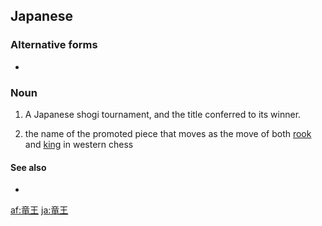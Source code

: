 ==Japanese==
{{ja-kanjitab|りゅう|おう|yomi=o}}

===Alternative forms===
* {{ja-r|龍王|りゅうおう}}

===Noun===
{{ja-noun|りゅうおう|kyu=龍王|hhira=りゆうわう}}

# {{lb|ja|shogi|sort=りゅうおう}} A Japanese shogi tournament, and the title conferred to its winner.
# {{lb|ja|shogi|sort=りゅうおう}} the name of the promoted piece that moves as the move of both [[rook]] and [[king]] in western chess

====See also====
* {{ja-r|飛車|ひしゃ}}

[[af:竜王]]
[[ja:竜王]]